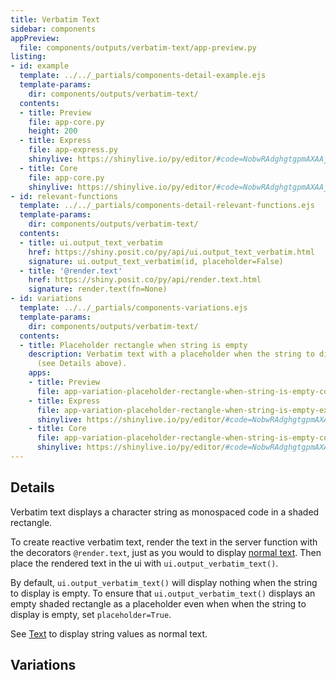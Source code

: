 ```yaml
---
title: Verbatim Text
sidebar: components
appPreview:
  file: components/outputs/verbatim-text/app-preview.py
listing:
- id: example
  template: ../../_partials/components-detail-example.ejs
  template-params:
    dir: components/outputs/verbatim-text/
  contents:
  - title: Preview
    file: app-core.py
    height: 200
  - title: Express
    file: app-express.py
    shinylive: https://shinylive.io/py/editor/#code=NobwRAdghgtgpmAXAAjFADugdOgnmAGlQGMB7CAFzkqVQDMAnUmZAZwAsBLCXZTmdKQYVkDagBM4DADoRGzNlx5Y4AD3RjWrPgKEju6AK4UihzrNlmsB4wH0qqigAppYACpqKroq4CilKWQHL0JkVwAJOAAbKNJkAGUlXFcASgsIWQABMQhJBixg5GQAYmQAHjLZSTogzycUxFkiorEKQwYIPggjCiwPR3rZULAKXHQEFBHPMABfAF0gA
  - title: Core
    file: app-core.py
    shinylive: https://shinylive.io/py/editor/#code=NobwRAdghgtgpmAXAAjFADugdOgnmAGlQGMB7CAFzkqVQDMAnUmZAZwAsBLCXZTmdKQYVkAQUxEG1ACZwGRAK6cAOhFUZ0AfSXIAvMiU4oAczia6AGyXSAFKuQODnLN3QKKmqgA8KdsABU4H2VCZBCAUUo5ZG8KEKIQgAk4CwtSZABlLh4QgEoCe0dDUnc3D1jNADc5ACMoCn4-WLyiZABiZAAeTtVc1X6IWTo2OWqGG1d3IhKKMqJWOFZWTnJcxEKHAAEpQbksWIcO7o3kIZig3zWTx2QpCgUGCD4IMqxAnxs+tW+NPTFMGwabSceajORfUJgCi4dAIFBQi5gAC+AF0gA
- id: relevant-functions
  template: ../../_partials/components-detail-relevant-functions.ejs
  template-params:
    dir: components/outputs/verbatim-text/
  contents:
  - title: ui.output_text_verbatim
    href: https://shiny.posit.co/py/api/ui.output_text_verbatim.html
    signature: ui.output_text_verbatim(id, placeholder=False)
  - title: '@render.text'
    href: https://shiny.posit.co/py/api/render.text.html
    signature: render.text(fn=None)
- id: variations
  template: ../../_partials/components-variations.ejs
  template-params:
    dir: components/outputs/verbatim-text/
  contents:
  - title: Placeholder rectangle when string is empty
    description: Verbatim text with a placeholder when the string to display is empty
      (see Details above).
    apps:
    - title: Preview
      file: app-variation-placeholder-rectangle-when-string-is-empty-core.py
    - title: Express
      file: app-variation-placeholder-rectangle-when-string-is-empty-express.py
      shinylive: https://shinylive.io/py/editor/#code=NobwRAdghgtgpmAXAAjFADugdOgnmAGlQGMB7CAFzkqVQDMAnUmZAZwAsBLCXZTmdKQYVkDagBM4DADoRGzNlx5Y4AD3RjWrPgKEju6AK4UihzrNlmsB4wH0qqigAppYACpqKroq4CilKWQPR29kV1cASktOLFJjIwpbMkkXMAcvQmR0ABsoYjh2UmzJBgBeNwZDOAjkZABiZAAeRosIAHdOCnZkK0LipwiUeqaWiFla2oABMQgSrGS4Wobm8YnJOmR0gcRViYmxCkMGCD4IBKxg5yiITLTcdAQUNM8wAF8AXSA
    - title: Core
      file: app-variation-placeholder-rectangle-when-string-is-empty-core.py
      shinylive: https://shinylive.io/py/editor/#code=NobwRAdghgtgpmAXAAjFADugdOgnmAGlQGMB7CAFzkqVQDMAnUmZAZwAsBLCXZTmdKQYVkAQUxEG1ACZwGRAK6cAOhFUZ0AfSXIAvMiU4oAczia6AGyXSAFKuQODnLN3QKKmqgA8KdsABU4H2VCZBCAUUo5ZEDg0JCQgEoCe0dDUnc3D28PADc5ACMoCn4-HJCidAsoYjh2UgtZBl1-BgU4ZIcAYmQAHl7VRNVhiFk6Njl8hhtXdyIMiiyiVjhWVk5yRMRUhwABKVG5LBzuvoGIR2Qx5BybLZ3L5CkKBQYL2YosWN8htT+NPRiTA2DTaTjLSZyX6hMAUXDoBAoWFBChgAC+AF0gA
---
```


:::{#example}
:::

:::{#relevant-functions}
:::

## Details

Verbatim text displays a character string as monospaced code in a shaded rectangle.

To create reactive verbatim text, render the text in the server function with the decorators `@render.text`, just as you would to display [normal text](../text/index.qmd). Then place the rendered text in the ui with `ui.output_verbatim_text()`.

By default, `ui.output_verbatim_text()` will display nothing when the string to display is empty. To ensure that `ui.output_verbatim_text()` displays an empty shaded rectangle as a placeholder even when when the string to display is empty, set `placeholder=True`.

See [Text](../text/index.qmd) to display string values as normal text.

## Variations

:::{#variations}
:::
